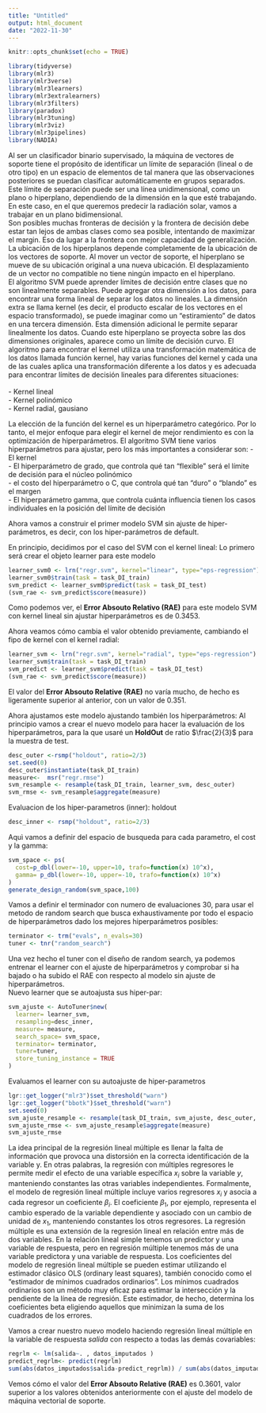 ```yaml
---
title: "Untitled"
output: html_document
date: "2022-11-30"
---
```


```r
knitr::opts_chunk$set(echo = TRUE)
```

```r
library(tidyverse)
library(mlr3)
library(mlr3verse)
library(mlr3learners)
library(mlr3extralearners)
library(mlr3filters)
library(paradox)
library(mlr3tuning)
library(mlr3viz)
library(mlr3pipelines)
library(NADIA)
```


\section{SVM}


\subsection{Introducción teórica}

Al ser un clasificador binario supervisado, la máquina de vectores de soporte tiene el propósito de identificar un límite de separación (lineal o de otro tipo) en un espacio de elementos de tal manera que las observaciones posteriores se puedan clasificar automáticamente en grupos separados. Este límite de separación puede ser una línea unidimensional, como un plano o hiperplano, dependiendo de la dimensión en la que esté trabajando. En este caso, en el que queremos predecir la radiación solar, vamos a trabajar en un plano bidimensional.\
Son posibles muchas fronteras de decisión y la frontera de decisión debe estar tan lejos de ambas clases como sea posible, intentando de maximizar el margin. Eso da lugar a la frontera con mejor capacidad de generalización. La ubicación de los hiperplanos depende completamente de la ubicación de los vectores de soporte. Al mover un vector de soporte, el hiperplano se mueve de su ubicación original a una nueva ubicación. El desplazamiento de un vector no compatible no tiene ningún impacto en el hiperplano.\
El algoritmo SVM puede aprender límites de decisión entre clases que no son linealmente separables. Puede agregar otra dimensión a los datos, para encontrar una forma lineal de separar los datos no lineales. La dimensión extra se llama kernel (es decir, el producto escalar de los vectores en el espacio transformado), se puede imaginar como un "estiramiento" de datos en una tercera dimensión. Esta dimensión adicional le permite separar linealmente los datos. Cuando este hiperplano se proyecta sobre las dos dimensiones originales, aparece como un límite de decisión curvo. El algoritmo para encontrar el kernel utiliza una transformación matemática de los datos llamada función kernel, hay varias funciones del kernel y cada una de las cuales aplica una transformación diferente a los datos y es adecuada para encontrar límites de decisión lineales para diferentes situaciones:\
\
- Kernel lineal \
- Kernel polinómico \
- Kernel radial, gausiano \

La elección de la función del kernel es un hiperparámetro categórico. Por lo tanto, el mejor enfoque para elegir el kernel de mejor rendimiento es con la optimización de hiperparámetros. El algoritmo SVM tiene varios hiperparámetros para ajustar, pero los más importantes a considerar son:
- El kernel \
- El hiperparámetro de grado, que controla qué tan "flexible" será el límite de decisión para el núcleo polinómico \
- el costo del hiperparámetro o C, que controla qué tan "duro" o "blando" es el margen \
- El hiperparámetro gamma, que controla cuánta influencia tienen los casos individuales en la posición del límite de decisión\

\subsection{SVM sin ajuste de hiper-parámetros}

Ahora vamos a construir el primer modelo SVM sin ajuste de hiper-parámetros, es decir, con los hiper-parámetros de default.

En principio, decidimos por el caso del SVM con el kernel lineal:
Lo primero será crear el objeto learner para este modelo
```r
learner_svm0 <- lrn("regr.svm", kernel="linear", type="eps-regression")
learner_svm0$train(task = task_DI_train)
svm_predict <- learner_svm0$predict(task = task_DI_test)
(svm_rae <- svm_predict$score(measure))
```
Como podemos ver, el **Error Absouto Relativo (RAE)** para este modelo SVM con kernel lineal sin ajustar hiperparámetros es de 0.3453. 

Ahora veamos cómo cambia el valor obtenido previamente, cambiando el fipo de kernel con el kernel radial: 

```r
learner_svm <- lrn("regr.svm", kernel="radial", type="eps-regression")
learner_svm$train(task = task_DI_train)
svm_predict <- learner_svm$predict(task = task_DI_test)
(svm_rae <- svm_predict$score(measure))
```
El valor del **Error Absouto Relative (RAE)** no varía mucho, de hecho es ligeramente superior al anterior, con un valor de 0.351.

\subsection{SVM con ajuste de hiper-parámetros}

Ahora ajustamos este modelo ajustando también los hiperparámetros:
Al principio vamos a crear el nuevo modelo para hacer la evaluación de los hiperparámetros, para la que usaré un **HoldOut** de ratio $\frac{2}{3}$ para la muestra de test.

```r
desc_outer <-rsmp("holdout", ratio=2/3)
set.seed(0)
desc_outer$instantiate(task_DI_train)
measure<-  msr("regr.rmse")
svm_resample <- resample(task_DI_train, learner_svm, desc_outer)
svm_rmse <- svm_resample$aggregate(measure)
```

Evaluacion de los hiper-parametros (inner): holdout 

```r
desc_inner <- rsmp("holdout", ratio=2/3)
```

Aquì vamos a definir del espacio de busqueda para cada parametro, el cost y la gamma:

```r
svm_space <- ps(
  cost=p_dbl(lower=-10, upper=10, trafo=function(x) 10^x), 
  gamma= p_dbl(lower=-10, upper=-10, trafo=function(x) 10^x) 
)
generate_design_random(svm_space,100)
```

Vamos a definir el terminador con numero de evaluaciones 30, para  usar el metodo de random search que busca exhaustivamente por todo el espacio de hiperparámetros dado los mejores hiperparámetros posibles:

```r
terminator <- trm("evals", n_evals=30)
tuner <- tnr("random_search")
```

Una vez hecho el tuner con el diseño de random search, ya podemos entrenar el learner con el ajuste de hiperparámetros y comprobar si ha bajado o ha subido el RAE con respecto al modelo sin ajuste de hiperparámetros.  \
Nuevo learner que se autoajusta sus hiper-par:

```r
svm_ajuste <- AutoTuner$new(
  learner= learner_svm,
  resampling=desc_inner, 
  measure= measure, 
  search_space= svm_space,
  terminator= terminator, 
  tuner=tuner,
  store_tuning_instance = TRUE
)
```

Evaluamos el learner con su autoajuste de hiper-parametros

```r
lgr::get_logger("mlr3")$set_threshold("warn")
lgr::get_logger("bbotk")$set_threshold("warn")
set.seed(0)
svm_ajuste_resample <- resample(task_DI_train, svm_ajuste, desc_outer, store_models = TRUE)
svm_ajuste_rmse <- svm_ajuste_resample$aggregate(measure)
svm_ajuste_rmse
```

\section{Regresion lineal multipla}

\subsection{Introducción teórica}

La idea principal de la regresión lineal múltiple es llenar la falta de información que provoca una distorsión en la correcta identificación de la variable y. En otras palabras, la regresión con múltiples regresores le permite medir el efecto de una variable específica $x_i$ sobre la variable $y$, manteniendo constantes las otras variables independientes. Formalmente, el modelo de regresión lineal múltiple incluye varios regresores $x_i$ y asocia a cada regresor un coeficiente $\beta_i$. El coeficiente $\beta_1$, por ejemplo, representa el cambio esperado de la variable dependiente y asociado con un cambio de unidad de $x_1$, manteniendo constantes los otros regresores.
La regresión múltiple es una extensión de la regresión lineal en relación entre más de dos variables. En la relación lineal simple tenemos un predictor y una variable de respuesta, pero en regresión múltiple tenemos más de una variable predictora y una variable de respuesta.
Los coeficientes del modelo de regresión lineal múltiple se pueden estimar utilizando el estimador clásico OLS (ordinary least squares), también conocido como el "estimador de mínimos cuadrados ordinarios". Los mínimos cuadrados ordinarios son un método muy eficaz para estimar la intersección y la pendiente de la línea de regresión. Este estimador, de hecho, determina los coeficientes beta eligiendo aquellos que minimizan la suma de los cuadrados de los errores.

\subsection{Regresion multipla sin ajuste de hiper-parámetros}

Vamos a crear nuestro nuevo modelo haciendo regresión lineal múltiple en la variable de respuesta *salida* con respecto a todas las demás covariables:

```r
regrlm <- lm(salida~. , datos_imputados )
predict_regrlm<- predict(regrlm)
sum(abs(datos_imputados$salida-predict_regrlm)) / sum(abs(datos_imputados$salida - mean(datos_imputados$salida)))
```

Vemos cómo el valor del **Error Absouto Relative (RAE)** es 0.3601, valor superior a los valores obtenidos anteriormente con el ajuste del modelo de máquina vectorial de soporte.
